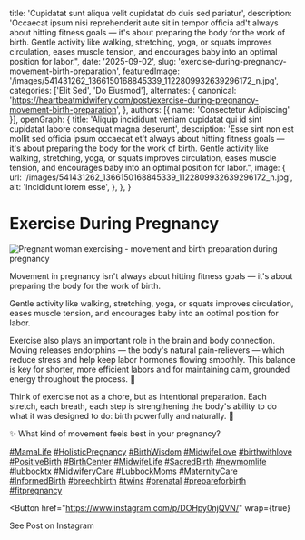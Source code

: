 
  title: 'Cupidatat sunt aliqua velit cupidatat do duis sed pariatur',
  description: 'Occaecat ipsum nisi reprehenderit aute sit in tempor officia ad't always about hitting fitness goals — it's about preparing the body for the work of birth. Gentle activity like walking, stretching, yoga, or squats improves circulation, eases muscle tension, and encourages baby into an optimal position for labor.",
  date: '2025-09-02',
  slug: 'exercise-during-pregnancy-movement-birth-preparation',
  featuredImage: '/images/541431262_1366150168845339_1122809932639296172_n.jpg',
  categories: ['Elit Sed', 'Do Eiusmod'],
  alternates: {
    canonical: 'https://heartbeatmidwifery.com/post/exercise-during-pregnancy-movement-birth-preparation',
  },
  authors: [{ name: 'Consectetur Adipiscing' }],
  openGraph: {
    title: 'Aliquip incididunt veniam cupidatat qui id sint cupidatat labore consequat magna deserunt',
    description: 'Esse sint non est mollit sed officia ipsum occaecat et't always about hitting fitness goals — it's about preparing the body for the work of birth. Gentle activity like walking, stretching, yoga, or squats improves circulation, eases muscle tension, and encourages baby into an optimal position for labor.",
    image: {
      url: '/images/541431262_1366150168845339_1122809932639296172_n.jpg',
      alt: 'Incididunt lorem esse',
    },
  },
}

# Exercise During Pregnancy

<Image
  src="/images/541431262_1366150168845339_1122809932639296172_n.jpg"
  size="large"
  wrap={true}
  alt="Pregnant woman exercising - movement and birth preparation during pregnancy"
/>

Movement in pregnancy isn't always about hitting fitness goals — it's about preparing the body for the work of birth.

Gentle activity like walking, stretching, yoga, or squats improves circulation, eases muscle tension, and encourages baby into an optimal position for labor.

Exercise also plays an important role in the brain and body connection. Moving releases endorphins — the body's natural pain-relievers — which reduce stress and help keep labor hormones flowing smoothly. This balance is key for shorter, more efficient labors and for maintaining calm, grounded energy throughout the process. 🌿

Think of exercise not as a chore, but as intentional preparation. Each stretch, each breath, each step is strengthening the body's ability to do what it was designed to do: birth powerfully and naturally. 🤍

✨ What kind of movement feels best in your pregnancy?

[#MamaLife](https://www.instagram.com/explore/tags/mamalife/) [#HolisticPregnancy](https://www.instagram.com/explore/tags/holisticpregnancy/) [#BirthWisdom](https://www.instagram.com/explore/tags/birthwisdom/) [#MidwifeLove](https://www.instagram.com/explore/tags/midwifelove/) [#birthwithlove](https://www.instagram.com/explore/tags/birthwithlove/) [#PositiveBirth](https://www.instagram.com/explore/tags/positivebirth/) [#BirthCenter](https://www.instagram.com/explore/tags/birthcenter/) [#MidwifeLife](https://www.instagram.com/explore/tags/midwifelife/) [#SacredBirth](https://www.instagram.com/explore/tags/sacredbirth/) [#newmomlife](https://www.instagram.com/explore/tags/newmomlife/) [#lubbocktx](https://www.instagram.com/explore/tags/lubbocktx/) [#MidwiferyCare](https://www.instagram.com/explore/tags/midwiferycare/) [#LubbockMoms](https://www.instagram.com/explore/tags/lubbockmoms/) [#MaternityCare](https://www.instagram.com/explore/tags/maternitycare/) [#InformedBirth](https://www.instagram.com/explore/tags/informedbirth/) [#breechbirth](https://www.instagram.com/explore/tags/breechbirth/) [#twins](https://www.instagram.com/explore/tags/twins/) [#prenatal](https://www.instagram.com/explore/tags/prenatal/) [#prepareforbirth](https://www.instagram.com/explore/tags/prepareforbirth/) [#fitpregnancy](https://www.instagram.com/explore/tags/fitpregnancy/)

<Button
  href="https://www.instagram.com/p/DOHpy0njQVN/"
  wrap={true}
>
  See Post on Instagram
</Button>

